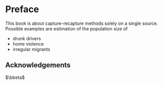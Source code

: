 

# Preface {.unnumbered}

::: {.hidden}
$$
\newcommand{\bbeta}{\boldsymbol{\beta}}
$$
:::

This book is about capture-recapture methods solely on a single source. Possible examples are estimation of the population size of

* drunk drivers
* home violence
* irregular migrants


## Acknowledgements

$\bbeta$